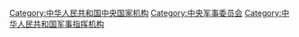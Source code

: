 {{Catmore}}

[[Category:中华人民共和国中央国家机构|Category:中华人民共和国中央国家机构]]
[[Category:中央军事委员会|Category:中央军事委员会]]
[[Category:中华人民共和国军事指挥机构|Category:中华人民共和国军事指挥机构]]